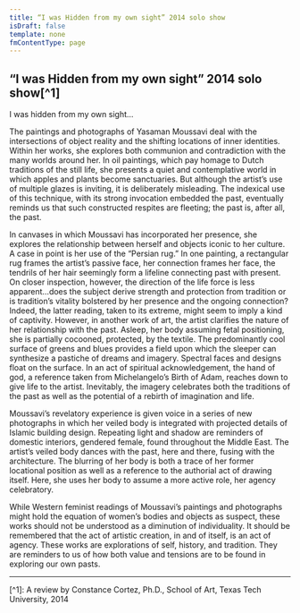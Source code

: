 ```yaml
---
title: “I was Hidden from my own sight” 2014 solo show
isDraft: false
template: none
fmContentType: page
---
```


## “I was Hidden from my own sight” 2014 solo show[^1]

I was hidden from my own sight…

The paintings and photographs of Yasaman Moussavi deal with the intersections of object reality and the shifting locations of inner identities. Within her works, she explores both communion and contradiction with the many worlds around her. In oil paintings, which pay homage to Dutch traditions of the still life, she presents a quiet and contemplative world in which apples and plants become sanctuaries. But although the artist’s use of multiple glazes is inviting, it is deliberately misleading. The indexical use of this technique, with its strong invocation embedded the past, eventually reminds us that such constructed respites are fleeting; the past is, after all, the past.

In canvases in which Moussavi has incorporated her presence, she explores the relationship between herself and objects iconic to her culture. A case in point is her use of the “Persian rug.” In one painting, a rectangular rug frames the artist’s passive face, her connection frames her face, the tendrils of her hair seemingly form a lifeline connecting past with present. On closer inspection, however, the direction of the life force is less apparent…does the subject derive strength and protection from tradition or is tradition’s vitality bolstered by her presence and the ongoing connection? Indeed, the latter reading, taken to its extreme, might seem to imply a kind of captivity. However, in another work of art, the artist clarifies the nature of her relationship with the past. Asleep, her body assuming fetal positioning, she is partially cocooned, protected, by the textile. The predominantly cool surface of greens and blues provides a field upon which the sleeper can synthesize a pastiche of dreams and imagery. Spectral faces and designs float on the surface. In an act of spiritual acknowledgement, the hand of god, a reference taken from Michelangelo’s Birth of Adam, reaches down to give life to the artist. Inevitably, the imagery celebrates both the traditions of the past as well as the potential of a rebirth of imagination and life.

Moussavi’s revelatory experience is given voice in a series of new photographs in which her veiled body is integrated with projected details of Islamic building design. Repeating light and shadow are reminders of domestic interiors, gendered female, found throughout the Middle East. The artist’s veiled body dances with the past, here and there, fusing with the architecture. The blurring of her body is both a trace of her former locational position as well as a reference to the authorial act of drawing itself. Here, she uses her body to assume a more active role, her agency celebratory.

While Western feminist readings of Moussavi’s paintings and photographs might hold the equation of women’s bodies and objects as suspect, these works should not be understood as a diminution of individuality. It should be remembered that the act of artistic creation, in and of itself, is an act of agency. These works are explorations of self, history, and tradition. They are reminders to us of how both value and tensions are to be found in exploring our own pasts. 

<hr />
[^1]: A review by Constance Cortez, Ph.D., School of Art, Texas Tech University, 2014